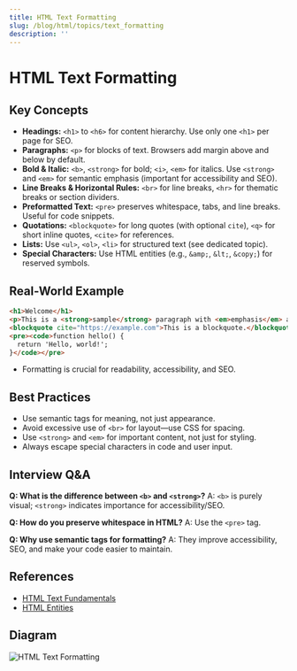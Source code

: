 ```yaml
---
title: HTML Text Formatting
slug: /blog/html/topics/text_formatting
description: ''
---
```

# HTML Text Formatting

## Key Concepts
- **Headings:** `<h1>` to `<h6>` for content hierarchy. Use only one `<h1>` per page for SEO.
- **Paragraphs:** `<p>` for blocks of text. Browsers add margin above and below by default.
- **Bold & Italic:** `<b>`, `<strong>` for bold; `<i>`, `<em>` for italics. Use `<strong>` and `<em>` for semantic emphasis (important for accessibility and SEO).
- **Line Breaks & Horizontal Rules:** `<br>` for line breaks, `<hr>` for thematic breaks or section dividers.
- **Preformatted Text:** `<pre>` preserves whitespace, tabs, and line breaks. Useful for code snippets.
- **Quotations:** `<blockquote>` for long quotes (with optional `cite`), `<q>` for short inline quotes, `<cite>` for references.
- **Lists:** Use `<ul>`, `<ol>`, `<li>` for structured text (see dedicated topic).
- **Special Characters:** Use HTML entities (e.g., `&amp;`, `&lt;`, `&copy;`) for reserved symbols.

## Real-World Example
```html
<h1>Welcome</h1>
<p>This is a <strong>sample</strong> paragraph with <em>emphasis</em> and a <a href="#">link</a>.</p>
<blockquote cite="https://example.com">This is a blockquote.</blockquote>
<pre><code>function hello() {
  return 'Hello, world!';
}</code></pre>
```
- Formatting is crucial for readability, accessibility, and SEO.

## Best Practices
- Use semantic tags for meaning, not just appearance.
- Avoid excessive use of `<br>` for layout—use CSS for spacing.
- Use `<strong>` and `<em>` for important content, not just for styling.
- Always escape special characters in code and user input.

## Interview Q&A
**Q: What is the difference between `<b>` and `<strong>`?**
A: `<b>` is purely visual; `<strong>` indicates importance for accessibility/SEO.

**Q: How do you preserve whitespace in HTML?**
A: Use the `<pre>` tag.

**Q: Why use semantic tags for formatting?**
A: They improve accessibility, SEO, and make your code easier to maintain.

## References
- [HTML Text Fundamentals](https://developer.mozilla.org/en-US/docs/Web/HTML/Element/p)
- [HTML Entities](https://developer.mozilla.org/en-US/docs/Glossary/Entity)

## Diagram
![HTML Text Formatting](https://developer.mozilla.org/en-US/docs/Web/HTML/Element/p/html-text-formatting.png)
